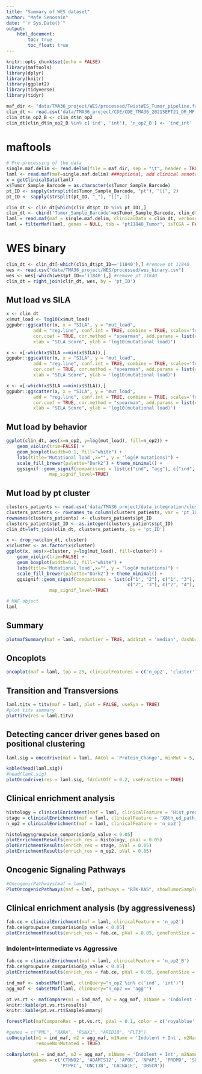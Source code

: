 ```yaml
---
title: "Summary of WES dataset"
author: "Mafe Senosain"
date: "`r Sys.Date()`"
output:
    html_document:
        toc: true
        toc_float: true
---
```


```r
knitr::opts_chunk$set(echo = FALSE)
library(maftools)
library(dplyr)
library(knitr)
library(ggplot2)
library(tidyverse)
library(tidyr)
```

```r
maf_dir <- "data/TMA36_project/WES/processed/TwistWES_Tumor_pipeline.freq0.01.filtered.tsv_020921.maf"
clin_dt <- read.csv('data/TMA36_project/CDE/CDE_TMA36_2021SEPT21_DR_MF.csv')
clin_dt$n_op2_B <- clin_dt$n_op2
clin_dt[clin_dt$n_op2_B %in% c('ind', 'int'), 'n_op2_B'] <- 'ind_int'
```

# maftools
```r
# Pre-processing of the data
single.maf.delim <- read.delim(file = maf_dir, sep = "\t", header = TRUE, fill = TRUE, comment.char = "#")
laml <- read.maf(maf=single.maf.delim) ###optional, add clinical annotation file with "clinicalData" argument in read.maf()
x = getClinicalData(laml)
x$Tumor_Sample_Barcode = as.character(x$Tumor_Sample_Barcode)
pt_ID <- sapply(strsplit(x$Tumor_Sample_Barcode, "pt"), "[[", 2)
pt_ID <- sapply(strsplit(pt_ID, "_"), "[[", 1)

clin_dt <- clin_dt[which(clin_dt$pt_ID %in% pt_ID),]
clin_dt <- cbind('Tumor_Sample_Barcode'=x$Tumor_Sample_Barcode, clin_dt)
laml = read.maf(maf = single.maf.delim, clinicalData = clin_dt, verbose = F)
laml = filterMaf(laml, genes = NULL, tsb = "pt11840_Tumor", isTCGA = FALSE) # remove pt11840_Tumor
```

# WES binary
```r
clin_dt <- clin_dt[-which(clin_dt$pt_ID=='11840'),] #remove pt 11840
wes <- read.csv("data/TMA36_project/WES/processed/wes_binary.csv")
wes <- wes[-which(wes$pt_ID=='11840'),] #remove pt 11840
clin_dt = right_join(clin_dt, wes, by = 'pt_ID')
```

## Mut load vs SILA
```r
x <- clin_dt
x$mut_load <- log10(x$mut_load) 
ggpubr::ggscatter(x, x = "SILA", y = "mut_load",
          add = "reg.line", conf.int = TRUE, combine = TRUE, scales='free',
          cor.coef = TRUE, cor.method = "spearman", add.params = list(color = 'grey'),
          xlab = "SILA Score", ylab = 'log10(mutational load)')

x <- x[-which(x$SILA ==min(x$SILA)),]
ggpubr::ggscatter(x, x = "SILA", y = "mut_load",
          add = "reg.line", conf.int = TRUE, combine = TRUE, scales='free',
          cor.coef = TRUE, cor.method = "spearman", add.params = list(color = 'grey'),
          xlab = "SILA Score", ylab = 'log10(mutational load)')

x <- x[-which(x$SILA ==min(x$SILA)),]
ggpubr::ggscatter(x, x = "SILA", y = "mut_load",
          add = "reg.line", conf.int = TRUE, combine = TRUE, scales='free',
          cor.coef = TRUE, cor.method = "spearman", add.params = list(color = 'grey'),
          xlab = "SILA Score", ylab = 'log10(mutational load)')
```


## Mut load by behavior
```r
ggplot(clin_dt, aes(x=n_op2, y=log(mut_load), fill=n_op2)) + 
    geom_violin(trim=FALSE) +
    geom_boxplot(width=0.1, fill="white") +
    labs(title='Mutational load',x="", y = "log(# mutations)") +
    scale_fill_brewer(palette="Dark2") + theme_minimal() +
    ggsignif::geom_signif(comparisons = list(c("ind", "agg"), c("ind", "int"), c("int", "agg")),   
                map_signif_level=TRUE)
```
## Mut load by pt cluster
```r
clusters_patients <- read.csv('data/TMA36_project/data_integration/clusters_patients.csv', row.names = 1)
clusters_patients <- rownames_to_column(clusters_patients, var = 'pt_ID')
rownames(clusters_patients) <- clusters_patients$pt_ID
clusters_patients$pt_ID <- as.integer(clusters_patients$pt_ID)
clin_dt=left_join(clin_dt, clusters_patients, by = 'pt_ID')

x <- drop_na(clin_dt, cluster)
x$cluster <- as.factor(x$cluster)
ggplot(x, aes(x=cluster, y=log(mut_load), fill=cluster)) + 
    geom_violin(trim=FALSE) +
    geom_boxplot(width=0.1, fill="white") +
    labs(title='Mutational load',x="", y = "log(# mutations)") +
    scale_fill_brewer(palette="Dark2") + theme_minimal() +
    ggsignif::geom_signif(comparisons = list(c("1", "2"), c("1", "3"), c("1", "4"),
                                             c("2", "3"), c("2", "4"), c("3", "4")),   
                map_signif_level=TRUE)
```




```r
# MAF object
laml
```

## Summary
```r
plotmafSummary(maf = laml, rmOutlier = TRUE, addStat = 'median', dashboard = TRUE, titvRaw = FALSE)
```

## Oncoplots
```r
oncoplot(maf = laml, top = 25, clinicalFeatures = c('n_op2', 'cluster'))
```

## Transition and Transversions
```r
laml.titv = titv(maf = laml, plot = FALSE, useSyn = TRUE)
#plot titv summary
plotTiTv(res = laml.titv)
```

## Detecting cancer driver genes based on positional clustering

```r
laml.sig = oncodrive(maf = laml, AACol = 'Protein_Change', minMut = 5, pvalMethod = 'zscore')
```

```r
kable(head(laml.sig))
#head(laml.sig)
plotOncodrive(res = laml.sig, fdrCutOff = 0.2, useFraction = TRUE)
```

## Clinical enrichment analysis
```r
histology = clinicalEnrichment(maf = laml, clinicalFeature = 'Hist_predominant')
stage = clinicalEnrichment(maf = laml, clinicalFeature = 'X8th_ed_path_stage')
n_op2 = clinicalEnrichment(maf = laml, clinicalFeature = 'n_op2')
```

```r
histology$groupwise_comparision[p_value < 0.05]
plotEnrichmentResults(enrich_res = histology, pVal = 0.05)
plotEnrichmentResults(enrich_res = stage, pVal = 0.05)
plotEnrichmentResults(enrich_res = n_op2, pVal = 0.05)
```

## Oncogenic Signaling Pathways
```r
#OncogenicPathways(maf = laml)
PlotOncogenicPathways(maf = laml, pathways = "RTK-RAS", showTumorSampleBarcodes = TRUE)
```

## Clinical enrichment analysis (by aggressiveness)
```r
fab.ce = clinicalEnrichment(maf = laml, clinicalFeature = 'n_op2')
fab.ce$groupwise_comparision[p_value < 0.05]
plotEnrichmentResults(enrich_res = fab.ce, pVal = 0.05, geneFontSize = 0.5, annoFontSize = 0.6)
```

### Indolent+Intermediate vs Aggressive

```r
fab.ce = clinicalEnrichment(maf = laml, clinicalFeature = 'n_op2_B')
fab.ce$groupwise_comparision[p_value < 0.05]
plotEnrichmentResults(enrich_res = fab.ce, pVal = 0.05, geneFontSize = 0.5, annoFontSize = 0.6)
```

```r
ind_maf <- subsetMaf(laml, clinQuery="n_op2 %in% c('ind', 'int')")
agg_maf <- subsetMaf(laml, clinQuery="n_op2 == 'agg'")
```


```r
pt.vs.rt <- mafCompare(m1 = ind_maf, m2 = agg_maf, m1Name = 'Indolent + Int', m2Name = 'Aggressive', minMut = 5)
knitr::kable(pt.vs.rt$results)
knitr::kable(pt.vs.rt$SampleSummary)
```

```r
forestPlot(mafCompareRes = pt.vs.rt, pVal = 0.1, color = c('royalblue', 'maroon'), geneFontSize = 0.8)
```

```r
#genes = c("PML", "RARA", "RUNX1", "ARID1B", "FLT3")
coOncoplot(m1 = ind_maf, m2 = agg_maf, m1Name = 'Indolent + Int', m2Name = 'Aggressive',
           removeNonMutated = TRUE)

```

```r
coBarplot(m1 = ind_maf, m2 = agg_maf, m1Name = 'Indolent + Int', m2Name = 'Aggressive',
          genes = c('CTNND2', 'ADAMTS12', 'APOB', 'NPAP1', 'PRDM9', 'SORCS1', 'ADGRB3', 'DCHS2', 'LRRTM4', 
                    'PTPRC', 'UNC13B', 'CACNA1E', 'OBSCN'))
```


